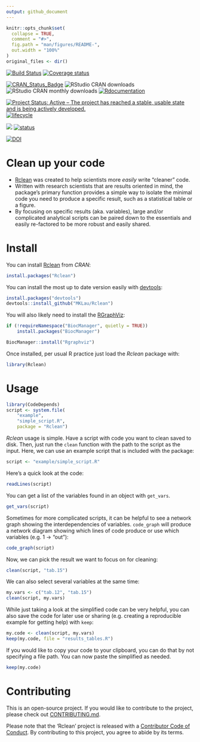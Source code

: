 ```yaml
---
output: github_document
---
```



<!-- README.md is generated from README.Rmd. Please edit that file -->

```r
knitr::opts_chunk$set(
  collapse = TRUE,
  comment = "#>",
  fig.path = "man/figures/README-",
  out.width = "100%"
)
original_files <- dir()
```

<!-- # ijtiff  <img src="man/figures/logo.png" height="140" align="right"> -->

<!-- Code status -->
[![Build Status](https://travis-ci.org/ProvTools/Rclean.svg?branch=master)](https://travis-ci.org/ProvTools/Rclean) 
[![Coverage status](https://codecov.io/gh/provtools/Rclean/branch/master/graph/badge.svg)](https://codecov.io/github/provtools/Rclean?branch=master)

<!-- R status -->
[![CRAN_Status_Badge](http://www.r-pkg.org/badges/version/Rclean)](https://cran.r-project.org/package=Rclean)
![RStudio CRAN downloads](http://cranlogs.r-pkg.org/badges/grand-total/Rclean)
![RStudio CRAN monthly downloads](http://cranlogs.r-pkg.org/badges/Rclean)
[![Rdocumentation](http://www.rdocumentation.org/badges/version/Rclean)](http://www.rdocumentation.org/packages/Rclean)

<!-- Dev status -->
[![Project Status: Active – The project has reached a stable, usable state and is being actively developed.](http://www.repostatus.org/badges/latest/active.svg)](http://www.repostatus.org/#active)
[![lifecycle](https://img.shields.io/badge/lifecycle-maturing-blue.svg)](https://www.tidyverse.org/lifecycle/#maturing)

<!-- Package Review -->
[![](https://badges.ropensci.org/327_status.svg)](https://github.com/ropensci/software-review/issues/327)
[![status](http://joss.theoj.org/papers/334d80d5508056dc6e7e17c6fd3ed5a6/status.svg)](http://joss.theoj.org/papers/334d80d5508056dc6e7e17c6fd3ed5a6)

<!-- Archiving -->
[![DOI](https://zenodo.org/badge/102645585.svg)](https://zenodo.org/badge/latestdoi/102645585)

Clean up your code
==================

- [Rclean](https://github.com/ProvTools/Rclean) was created to help
  scientists more *easily* write "cleaner" code. 
- Written with research scientists that are results oriented in mind,
  the package's primary function provides a simple way to isolate the
  minimal code you need to produce a specific result, such as a
  statistical table or a figure.
- By focusing on specific results (aka. variables), large and/or
  complicated analytical scripts can be paired down to the essentials
  and easily re-factored to be more robust and easily shared.

Install
=======

You can install
[Rclean](https://cran.r-project.org/web/packages/Rclean/) from *CRAN*: 

```r
install.packages("Rclean")
```

You can install the most up to date version easily with
[devtools](https://github.com/hadley/devtools):

```r
install.packages("devtools")
devtools::install_github("MKLau/Rclean")
```

You will also likely need to install the
[RGraphViz](bioconductor.org/packages/release/bioc/html/Rgraphviz.html):

```R

if (!requireNamespace("BiocManager", quietly = TRUE))
    install.packages("BiocManager")

BiocManager::install("Rgraphviz")

```

Once installed, per usual R practice just load the *Rclean* package
with:

```r
library(Rclean)
```

Usage
=====

```r
library(CodeDepends)
script <- system.file(
    "example", 
    "simple_script.R", 
    package = "Rclean")

```

*Rclean* usage is simple. Have a script with code you want to clean
saved to disk. Then, just run the `clean` function with the path to
the script as the input. Here, we can use an example script that is
included with the package:

```r
script <- "example/simple_script.R"

```

Here's a quick look at the code:


```r
readLines(script)

```



You can get a list of the variables found in an object with
`get_vars`. 

```r
get_vars(script)

```

Sometimes for more complicated scripts, it can be helpful to see a
 network graph showing the interdependencies of
 variables. `code_graph` will produce a network diagram showing which
 lines of code produce or use which variables (e.g. 1 -> "out"):

```r
code_graph(script)
```

Now, we can pick the result we want to focus on for cleaning:


```r
clean(script, "tab.15")
```

We can also select several variables at the same time:

```r
my.vars <- c("tab.12", "tab.15")
clean(script, my.vars)
```

While just taking a look at the simplified code can be very helpful,
you can also save the code for later use or sharing (e.g. creating a
reproducible example for getting help) with `keep`:

```r
my.code <- clean(script, my.vars)
keep(my.code, file = "results_tables.R")
```

If you would like to copy your code to your clipboard, you can do that
by not specifying a file path. You can now paste the simplified as needed.

```r
keep(my.code)
```



Contributing
============

This is an open-source project. If you would like to contribute to the
project, please check out [CONTRIBUTING.md](CONTRIBUTING.md).

Please note that the 'Rclean' project is released with a
[Contributor Code of Conduct](CODE_OF_CONDUCT.md).
By contributing to this project, you agree to abide by its terms.
